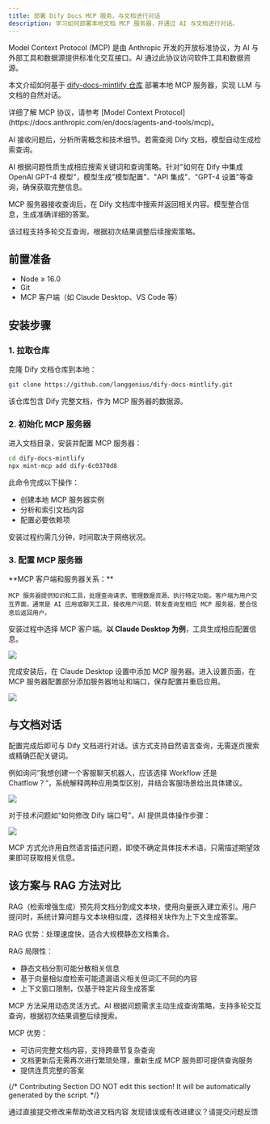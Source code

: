 ```yaml
---
title: 部署 Dify Docs MCP 服务，与文档进行对话
description: 学习如何部署本地文档 MCP 服务器，并通过 AI 与文档进行对话。
---
```


Model Context Protocol (MCP) 是由 Anthropic 开发的开放标准协议，为 AI 与外部工具和数据源提供标准化交互接口。AI 通过此协议访问软件工具和数据资源。

本文介绍如何基于 [dify-docs-mintlify 仓库](https://github.com/langgenius/dify-docs-mintlify) 部署本地 MCP 服务器，实现 LLM 与文档的自然对话。

<Info>
    详细了解 MCP 协议，请参考 [Model Context Protocol](https://docs.anthropic.com/en/docs/agents-and-tools/mcp)。
</Info>

<Accordion title="工作原理">

AI 接收问题后，分析所需概念和技术细节。若需查阅 Dify 文档，模型自动生成检索查询。

AI 根据问题性质生成相应搜索关键词和查询策略。针对"如何在 Dify 中集成 OpenAI GPT-4 模型"，模型生成"模型配置"、"API 集成"、"GPT-4 设置"等查询，确保获取完整信息。

MCP 服务器接收查询后，在 Dify 文档库中搜索并返回相关内容。模型整合信息，生成准确详细的答案。

该过程支持多轮交互查询，根据初次结果调整后续搜索策略。

</Accordion>

## 前置准备

- Node ≥ 16.0
- Git
- MCP 客户端（如 Claude Desktop、VS Code 等）

## 安装步骤

### 1. 拉取仓库

克隆 Dify 文档仓库到本地：

```bash
git clone https://github.com/langgenius/dify-docs-mintlify.git
```

该仓库包含 Dify 完整文档，作为 MCP 服务器的数据源。

### 2. 初始化 MCP 服务器

进入文档目录，安装并配置 MCP 服务器：

```bash
cd dify-docs-mintlify
npx mint-mcp add dify-6c0370d8
```

此命令完成以下操作：
- 创建本地 MCP 服务器实例
- 分析和索引文档内容
- 配置必要依赖项

安装过程约需几分钟，时间取决于网络状况。

### 3. 配置 MCP 服务器

<Info>
    **MCP 客户端和服务器关系：**
    
    MCP 服务器提供知识和工具，处理查询请求、管理数据资源、执行特定功能。客户端为用户交互界面，通常是 AI 应用或聊天工具，接收用户问题，转发查询至相应 MCP 服务器，整合信息后返回用户。
</Info>

安装过程中选择 MCP 客户端。**以 Claude Desktop 为例**，工具生成相应配置信息。

![](https://assets-docs.dify.ai/2025/05/722c689b1c27d86c183c09dfda7a6a39.png)

完成安装后，在 Claude Desktop 设置中添加 MCP 服务器。进入设置页面，在 MCP 服务器配置部分添加服务器地址和端口，保存配置并重启应用。

![](https://assets-docs.dify.ai/2025/05/a332247103fb9a7dcf5b1a891979ce86.png)

## 与文档对话

配置完成后即可与 Dify 文档进行对话。该方式支持自然语言查询，无需逐页搜索或精确匹配关键词。

例如询问”我想创建一个客服聊天机器人，应该选择 Workflow 还是 Chatflow？“，系统解释两种应用类型区别，并结合客服场景给出具体建议。

![](https://assets-docs.dify.ai/2025/05/90eab3ce20dfeac2e98770adc75fb8b2.png)

对于技术问题如“如何修改 Dify 端口号”，AI 提供具体操作步骤：

![](https://assets-docs.dify.ai/2025/05/c836ed0ebab0b66c07d505049b72ea5f.png)

MCP 方式允许用自然语言描述问题，即使不确定具体技术术语，只需描述期望效果即可获取相关信息。

## 该方案与 RAG 方法对比

RAG（检索增强生成）预先将文档分割成文本块，使用向量嵌入建立索引。用户提问时，系统计算问题与文本块相似度，选择相关块作为上下文生成答案。

RAG 优势：处理速度快，适合大规模静态文档集合。

RAG 局限性：
- 静态文档分割可能分散相关信息
- 基于向量相似度检索可能遗漏语义相关但词汇不同的内容
- 上下文窗口限制，仅基于特定片段生成答案

MCP 方法采用动态灵活方式。AI 根据问题需求主动生成查询策略，支持多轮交互查询，根据初次结果调整后续搜索。

MCP 优势：
- 可访问完整文档内容，支持跨章节复杂查询
- 文档更新后无需再次进行繁琐处理，重新生成 MCP 服务即可提供查询服务
- 提供连贯完整的答案

{/*
Contributing Section
DO NOT edit this section!
It will be automatically generated by the script.
*/}

<CardGroup cols="2">
    <Card
        title="编辑此页面"
        icon="pen-to-square"
        href="https://github.com/langgenius/dify-docs-mintlify/edit/main/zh-hans/learn-more/extended-reading/dify-docs-mcp.mdx"
    >
        通过直接提交修改来帮助改进文档内容
    </Card>
    <Card
        title="提交问题"
        icon="github"
        href="https://github.com/langgenius/dify-docs-mintlify/issues/new?title=文档问题%3A%20docs-&body=%23%23%20问题描述%0A%3C%21--%20请简要描述您发现的问题%20--%3E%0A%0A%23%23%20页面链接%0Ahttps%3A%2F%2Fgithub.com%2Flanggenius%2Fdify-docs-mintlify%2Fblob%2Fmain%2Fzh-hans/learn-more/extended-reading%2Fdify-docs-mcp.mdx%0A%0A%23%23%20建议修改%0A%3C%21--%20如果有具体的修改建议，请在此说明%20--%3E%0A%0A%3C%21--%20感谢您对文档质量的关注！%20--%3E"
    >
        发现错误或有改进建议？请提交问题反馈
    </Card>
</CardGroup>
